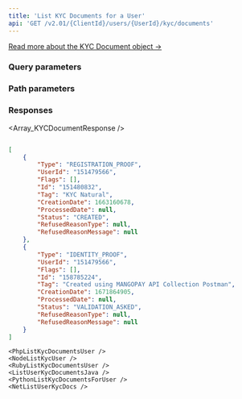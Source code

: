 ```yaml
---
title: 'List KYC Documents for a User'  
api: 'GET /v2.01/{ClientId}/users/{UserId}/kyc/documents'  
---
```





[Read more about the KYC Document object →](/api-reference/kyc-documents/kyc-document-object)

### Query parameters  

<Status1 />  

### Path parameters  

<UserId />  

### Responses  

<AccordionGroup><Accordion title="200">  

<Array_KYCDocumentResponse /></Accordion></AccordionGroup>  

<ResponseExample>  

```json 200  

[
    {
        "Type": "REGISTRATION_PROOF",
        "UserId": "151479566",
        "Flags": [],
        "Id": "151480832",
        "Tag": "KYC Natural",
        "CreationDate": 1663160678,
        "ProcessedDate": null,
        "Status": "CREATED",
        "RefusedReasonType": null,
        "RefusedReasonMessage": null
    },
    {
        "Type": "IDENTITY_PROOF",
        "UserId": "151479566",
        "Flags": [],
        "Id": "158785224",
        "Tag": "Created using MANGOPAY API Collection Postman",
        "CreationDate": 1671864905,
        "ProcessedDate": null,
        "Status": "VALIDATION_ASKED",
        "RefusedReasonType": null,
        "RefusedReasonMessage": null
    }
]  

 ```  

</ResponseExample>  

<RequestExample>  

    <PhpListKycDocumentsUser />
    <NodeListKycUser />
    <RubyListKycDocumentsUser />
    <ListUserKycDocumentsJava />
    <PythonListKycDocumentsForUser />
    <NetListUserKycDocs />
  
</RequestExample>